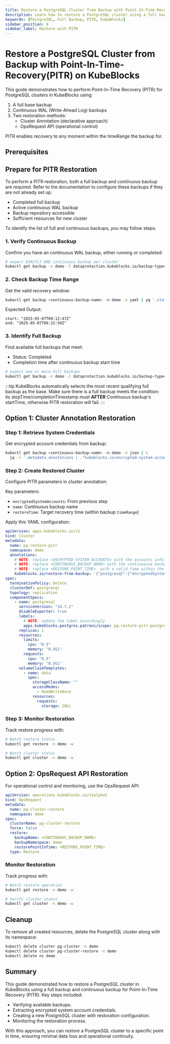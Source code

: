 ```yaml
---
title: Restore a PostgreSQL Cluster from Backup with Point-In-Time-Recovery(PITR) on KubeBlocks
description: Learn how to restore a PostgreSQL cluster using a full backup and continuous binlog backup for Point-In-Time Recovery (PITR) on KubeBlocks.
keywords: [PostgreSQL, Full Backup, PITR, KubeBlocks]
sidebar_position: 6
sidebar_label: Restore with PITR
---
```



# Restore a PostgreSQL Cluster from Backup with Point-In-Time-Recovery(PITR) on KubeBlocks

This guide demonstrates how to perform Point-In-Time Recovery (PITR) for PostgreSQL clusters in KubeBlocks using:

1. A full base backup
2. Continuous WAL (Write-Ahead Log) backups
3. Two restoration methods:
   - Cluster Annotation (declarative approach)
   - OpsRequest API (operational control)

PITR enables recovery to any moment within the timeRange the backup for.

## Prerequisites


<Prerequisites />

## Prepare for PITR Restoration
To perform a PITR restoration, both a full backup and continuous backup are required. Refer to the documentation to configure these backups if they are not already set up.

- Completed full backup
- Active continuous WAL backup
- Backup repository accessible
- Sufficient resources for new cluster

To identify the list of full and continuous backups, you may follow steps:

### 1. Verify Continuous Backup
Confirm you have an continuous WAL backup, either running or completed:

```bash
# expect EXACTLY ONE continuous backup per cluster
kubectl get backup -n demo -l dataprotection.kubeblocks.io/backup-type=Continuous,app.kubernetes.io/instance=pg-cluster
```

### 2. Check Backup Time Range
Get the valid recovery window:

```bash
kubectl get backup <continuous-backup-name> -n demo -o yaml | yq '.status.timeRange'
```

Expected Output:
```text
start: "2025-05-07T09:12:47Z"
end: "2025-05-07T09:22:50Z"
```

### 3. Identify Full Backup
Find available full backups that meet:
- Status: Completed
- Completion time after continuous backup start time

```bash
# expect one or more Full backups
kubectl get backup -n demo -l dataprotection.kubeblocks.io/backup-type=Full,app.kubernetes.io/instance=pg-cluster
```

:::tip
KubeBlocks automatically selects the most recent qualifying full backup as the base.
Make sure there is a full backup meets the condition: its stopTime/completionTimestamp must **AFTER** Continuous backup's startTime, otherwise PITR restoration will fail.
:::

## Option 1: Cluster Annotation Restoration

### Step 1: Retrieve System Credentials
Get encrypted account credentials from backup:

```bash
kubectl get backup <continuous-backup-name> -n demo -o json | \
  jq -r '.metadata.annotations | ."kubeblocks.io/encrypted-system-accounts" | fromjson .postgresql | tojson | gsub("\""; "\\\"")'
```

### Step 2: Create Restored Cluster
Configure PITR parameters in cluster annotation:

Key parameters:
- `encryptedSystemAccounts`: From previous step
- `name`: Continuous backup name
- `restoreTime`: Target recovery time (within backup `timeRange`)

Apply this YAML configuration:
```yaml
apiVersion: apps.kubeblocks.io/v1
kind: Cluster
metadata:
  name: pg-restore-pitr
  namespace: demo
  annotations:
    # NOTE: replace <ENCRYPTED-SYSTEM-ACCOUNTS> with the accounts info from you backup
    # NOTE: replace <CONTINUOUS_BACKUP_NAME> with the continuouse backup name
    # NOTE: replace <RESTORE_POINT_TIME>  with a valid time within the backup timeRange.
    kubeblocks.io/restore-from-backup: '{"postgresql":{"encryptedSystemAccounts":"<ENCRYPTED-SYSTEM-ACCOUNTS>","name":"<CONTINUOUS_BACKUP_NAME>","namespace":"demo","restoreTime":"<RESTORE_POINT_TIME>","volumeRestorePolicy":"Parallel"}}'
spec:
  terminationPolicy: Delete
  clusterDef: postgresql
  topology: replication
  componentSpecs:
    - name: postgresql
      serviceVersion: "14.7.2"
      disableExporter: true
      labels:
        # NOTE: update the label accordingly
        apps.kubeblocks.postgres.patroni/scope: pg-restore-pitr-postgresql
      replicas: 1
      resources:
        limits:
          cpu: "0.5"
          memory: "0.5Gi"
        requests:
          cpu: "0.5"
          memory: "0.5Gi"
      volumeClaimTemplates:
        - name: data
          spec:
            storageClassName: ""
            accessModes:
              - ReadWriteOnce
            resources:
              requests:
                storage: 20Gi
```

### Step 3: Monitor Restoration
Track restore progress with:

```bash
# Watch restore status
kubectl get restore -n demo -w

# Watch cluster status
kubectl get cluster -n demo -w
```

## Option 2: OpsRequest API Restoration

For operational control and monitoring, use the OpsRequest API:

```yaml
apiVersion: operations.kubeblocks.io/v1alpha1
kind: OpsRequest
metadata:
  name: pg-cluster-restore
  namespace: demo
spec:
  clusterName: pg-cluster-restore
  force: false
  restore:
    backupName: <CONTINUOUS_BACKUP_NAME>
    backupNamespace: demo
    restorePointInTime: <RESTORE_POINT_TIME>
  type: Restore
```

### Monitor Restoration
Track progress with:

```bash
# Watch restore operation
kubectl get restore -n demo -w

# Verify cluster status
kubectl get cluster -n demo -w
```

## Cleanup
To remove all created resources, delete the PostgreSQL cluster along with its namespace:

```bash
kubectl delete cluster pg-cluster -n demo
kubectl delete cluster pg-cluster-restore -n demo
kubectl delete ns demo
```

## Summary
This guide demonstrated how to restore a PostgreSQL cluster in KubeBlocks using a full backup and continuous backup for Point-In-Time Recovery (PITR). Key steps included:
- Verifying available backups.
- Extracting encrypted system account credentials.
- Creating a new PostgreSQL cluster with restoration configuration.
- Monitoring the restoration process.

With this approach, you can restore a PostgreSQL cluster to a specific point in time, ensuring minimal data loss and operational continuity.

